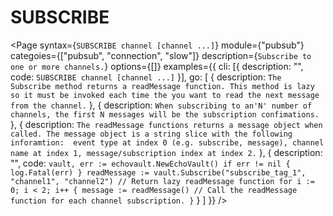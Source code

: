 # SUBSCRIBE

<Page 
  syntax={`SUBSCRIBE channel [channel ...]`}
  module={"pubsub"}
  categoies={["pubsub", "connection", "slow"]}
  description={`Subscribe to one or more channels.`}
  options={[]}
  examples={{
    cli: [{ description: "", code: `SUBSCRIBE channel [channel ...]` }],
    go: [
      { 
        description: `The Subscribe method returns a readMessage function.
        This method is lazy so it must be invoked each time the you want to read the next message from
        the channel.` 
      },
      {
        description: `When subscribing to an'N' number of channels, the first N messages will be
        the subscription confimations.`
      },
      {
        description: `The readMessage functions returns a message object when called. The message
        object is a string slice with the following inforamtion: 
        event type at index 0 (e.g. subscribe, message), channel name at index 1,
        message/subscription index at index 2.`
      },
      {
        description: "",
        code: `vault, err := echovault.NewEchoVault()
if err != nil {
  log.Fatal(err)
}
readMessage := vault.Subscribe("subscribe_tag_1", "channel1", "channel2") // Return lazy readMessage function
for i := 0; i < 2; i++ {
  message := readMessage() // Call the readMessage function for each channel subscription.
}`
      }
    ]
  }}
/>